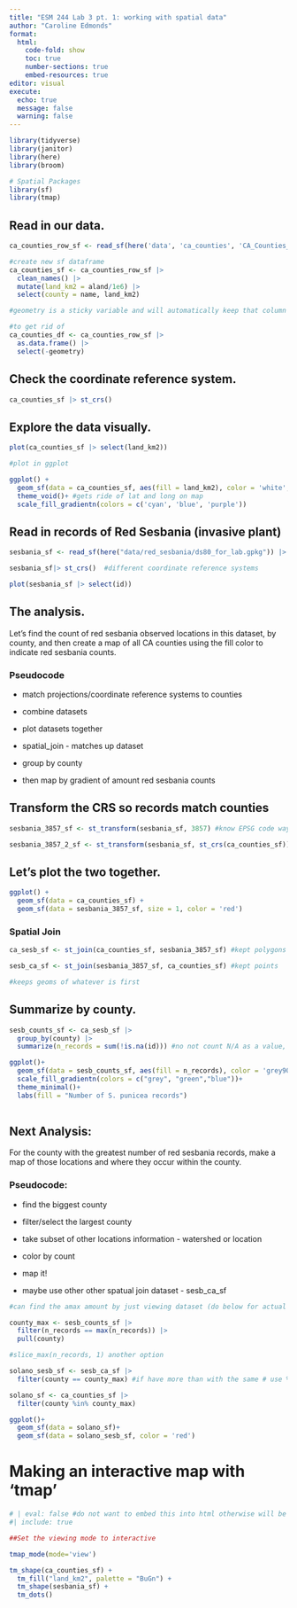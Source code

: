 ```yaml
---
title: "ESM 244 Lab 3 pt. 1: working with spatial data"
author: "Caroline Edmonds"
format: 
  html:
    code-fold: show
    toc: true
    number-sections: true
    embed-resources: true
editor: visual
execute: 
  echo: true
  message: false
  warning: false
---
```


```r
library(tidyverse)
library(janitor)
library(here)
library(broom)

# Spatial Packages
library(sf)
library(tmap)
```

## Read in our data.

```r
ca_counties_row_sf <- read_sf(here('data', 'ca_counties', 'CA_Counties_TIGER2016.shp'))
```

```r
#create new sf dataframe
ca_counties_sf <- ca_counties_row_sf |>
  clean_names() |>
  mutate(land_km2 = aland/1e6) |>
  select(county = name, land_km2)

#geometry is a sticky variable and will automatically keep that column

#to get rid of
ca_counties_df <- ca_counties_row_sf |>
  as.data.frame() |>
  select(-geometry)
```

## Check the coordinate reference system.

```r
ca_counties_sf |> st_crs()
```

## Explore the data visually.

```r
plot(ca_counties_sf |> select(land_km2))
```

```r
#plot in ggplot

ggplot() +
  geom_sf(data = ca_counties_sf, aes(fill = land_km2), color = 'white', size = 0.1) + 
  theme_void()+ #gets ride of lat and long on map
  scale_fill_gradientn(colors = c('cyan', 'blue', 'purple')) 
```

## Read in records of Red Sesbania (invasive plant)

```r
sesbania_sf <- read_sf(here("data/red_sesbania/ds80_for_lab.gpkg")) |> clean_names()

sesbania_sf|> st_crs()  #different coordinate reference systems

plot(sesbania_sf |> select(id))
```

## The analysis.

Let's find the count of red sesbania observed locations in this dataset, by county, and then create a map of all CA counties using the fill color to indicate red sesbania counts.

### Pseudocode

-   match projections/coordinate reference systems to counties

-   combine datasets

-   plot datasets together

-   spatial_join - matches up dataset

-   group by county

-   then map by gradient of amount red sesbania counts

## Transform the CRS so records match counties

```r
sesbania_3857_sf <- st_transform(sesbania_sf, 3857) #know EPSG code way

sesbania_3857_2_sf <- st_transform(sesbania_sf, st_crs(ca_counties_sf)) #find it from the other dataset
```

## Let's plot the two together.

```r
ggplot() +
  geom_sf(data = ca_counties_sf) +
  geom_sf(data = sesbania_3857_sf, size = 1, color = 'red')
```

### Spatial Join

```r
ca_sesb_sf <- st_join(ca_counties_sf, sesbania_3857_sf) #kept polygons

sesb_ca_sf <- st_join(sesbania_3857_sf, ca_counties_sf) #kept points

#keeps geoms of whatever is first
```

## Summarize by county.

```r
sesb_counts_sf <- ca_sesb_sf |>
  group_by(county) |>
  summarize(n_records = sum(!is.na(id))) #no not count N/A as a value, if I do not this then will count N/A as 1 instead of zero

ggplot()+
  geom_sf(data = sesb_counts_sf, aes(fill = n_records), color = 'grey90', size = 1)+ 
  scale_fill_gradientn(colors = c("grey", "green","blue"))+
  theme_minimal()+
  labs(fill = "Number of S. punicea records")
  
```

## Next Analysis:

For the county with the greatest number of red sesbania records, make a map of those locations and where they occur within the county.

### Pseudocode:

-   find the biggest county

-   filter/select the largest county

-   take subset of other locations information - watershed or location

-   color by count

-   map it!

-   maybe use other other spatual join dataset - sesb_ca_sf

```r
#can find the amax amount by just viewing dataset (do below for actual code)

county_max <- sesb_counts_sf |>
  filter(n_records == max(n_records)) |>
  pull(county)

#slice_max(n_records, 1) another option

```

```r
solano_sesb_sf <- sesb_ca_sf |>
  filter(county == county_max) #if have more than with the same # use %in% ---

solano_sf <- ca_counties_sf |>
  filter(county %in% county_max)

ggplot()+
  geom_sf(data = solano_sf)+
  geom_sf(data = solano_sesb_sf, color = 'red')
```

# Making an interactive map with 'tmap'

```r
# | eval: false #do not want to embed this into html otherwise will be 110 mb
#| include: true

##Set the viewing mode to interactive

tmap_mode(mode='view')

```

```r
tm_shape(ca_counties_sf) +
  tm_fill("land_km2", palette = "BuGn") +
  tm_shape(sesbania_sf) +
  tm_dots()
```
